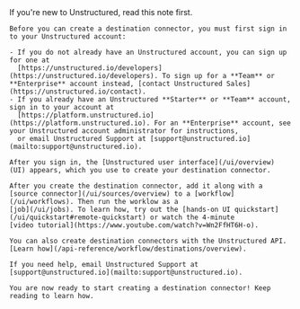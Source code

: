 <Note>
    If you're new to Unstructured, read this note first.
    
    Before you can create a destination connector, you must first sign in to your Unstructured account:
    
    - If you do not already have an Unstructured account, you can sign up for one at 
      [https://unstructured.io/developers](https://unstructured.io/developers). To sign up for a **Team** or **Enterprise** account instead, [contact Unstructured Sales](https://unstructured.io/contact).
    - If you already have an Unstructured **Starter** or **Team** account, sign in to your account at 
      [https://platform.unstructured.io](https://platform.unstructured.io). For an **Enterprise** account, see your Unstructured account administrator for instructions, 
      or email Unstructured Support at [support@unstructured.io](mailto:support@unstructured.io).

    After you sign in, the [Unstructured user interface](/ui/overview) (UI) appears, which you use to create your destination connector.
    
    After you create the destination connector, add it along with a 
    [source connector](/ui/sources/overview) to a [workflow](/ui/workflows). Then run the worklow as a 
    [job](/ui/jobs). To learn how, try out the [hands-on UI quickstart](/ui/quickstart#remote-quickstart) or watch the 4-minute 
    [video tutorial](https://www.youtube.com/watch?v=Wn2FfHT6H-o).

    You can also create destination connectors with the Unstructured API. 
    [Learn how](/api-reference/workflow/destinations/overview).
    
    If you need help, email Unstructured Support at [support@unstructured.io](mailto:support@unstructured.io).

    You are now ready to start creating a destination connector! Keep reading to learn how.
</Note>